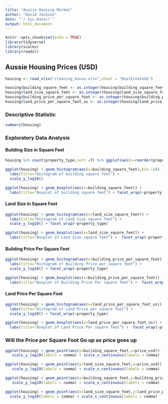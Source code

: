 ```yaml
---
title: "Aussie Housing Market"
author: "David Jackson"
date: "`r Sys.Date()`"
output: html_document
---
```


```r
knitr::opts_chunk$set(echo = TRUE)
library(tidyverse)
library(scales)
library(readxl)
```

## Aussie Housing Prices (USD)

```r
housing <- read_xlsx("cleaning_house.xlsx",sheet = "RealEstateUS")
```
```r
housing$building_square_feet <- as.integer(housing$building_square_feet)
housing$land_size_square_feet <- as.integer(housing$land_size_square_feet)
housing$building_price_per_square_foot <- as.integer(housing$building_price_per_square_foot)
housing$land_price_per_square_foot_us <- as.integer(housing$land_price_per_square_foot_us)
```
### Descriptive Statistic
```r
summary(housing)
```

### Exploratory Data Analysis
#### Building Size in Square Feet

```r
housing %>% count(property_type,sort =T) %>% ggplot(aes(x=reorder(property_type,n),y=n)) + geom_col() + coord_flip()
```


```r
ggplot(housing) + geom_histogram(aes(x=building_square_feet),bin =20) +
  labs(title="Histogram of building square feet") +
  scale_y_log10() 
```

```r
ggplot(housing) + geom_boxplot(aes(x=building_square_feet)) +
  labs(title="Boxplot of building square feet") + facet_wrap(~property_type)
```

#### Land Size in Square Feet

```r
ggplot(housing) + geom_histogram(aes(x=land_size_square_feet)) +
  labs(title="Histogram of Land Size square feet") +
  scale_y_log10() + facet_wrap(~property_type)
```

```r
ggplot(housing) + geom_boxplot(aes(x=land_size_square_feet)) +
  labs(title="Boxplot of Land Size square feet") +  facet_wrap(~property_type)
```

#### Building Price Per Square Feet

```r
ggplot(housing) + geom_histogram(aes(x=building_price_per_square_foot)) +
  labs(title="Histogram of Building Price per square feet") +
  scale_y_log10() + facet_wrap(~property_type)
```

```r
ggplot(housing) + geom_boxplot(aes(x=building_price_per_square_foot)) +
  labs(title="Boxplot of Building Price Per square feet") +  facet_wrap(~property_type)
```

#### Land Price Per Square Foot

```r
ggplot(housing) + geom_histogram(aes(x=land_price_per_square_foot_us)) +
  labs(title="Histogram of Land Price per square feet") +
  scale_y_log10() + facet_wrap(~property_type)
```

```r
ggplot(housing) + geom_boxplot(aes(x=land_price_per_square_foot_us)) +
  labs(title="Boxplot of Land Price Per square feet") +  facet_wrap(~property_type)
```

### Will the Price per Square Foot Go up as price goes up

```r
ggplot(housing) + geom_point(aes(y=building_square_feet,x=price_usd)) +
   scale_y_log10(labels = comma) + scale_x_continuous(labels = comma)
```

```r
ggplot(housing) + geom_point(aes(y=land_size_square_feet,x=price_usd)) +
   scale_y_log10(labels = comma) + scale_x_continuous(labels = comma)
```
```r
ggplot(housing) + geom_point(aes(x=building_square_feet,y=building_price_per_square_foot)) +
   scale_y_log10(labels = comma) + scale_x_continuous(labels = comma)
```

```r
ggplot(housing) + geom_point(aes(x=land_size_square_feet,y=land_price_per_square_foot_us)) +
  scale_y_log10(labels = comma) + scale_x_continuous(labels = comma)
```
